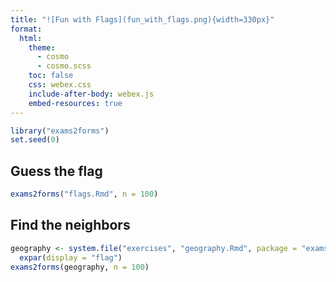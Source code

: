 ```yaml
---
title: "![Fun with Flags](fun_with_flags.png){width=330px}"
format:
  html:
    theme:
      - cosmo
      - cosmo.scss
    toc: false
    css: webex.css
    include-after-body: webex.js
    embed-resources: true
---
```


```r
library("exams2forms")
set.seed(0)
```

::: {.panel-tabset}
## Guess the flag

```r
exams2forms("flags.Rmd", n = 100)
```

## Find the neighbors

```r
geography <- system.file("exercises", "geography.Rmd", package = "exams2forms") |>
  expar(display = "flag")
exams2forms(geography, n = 100)
```

:::
